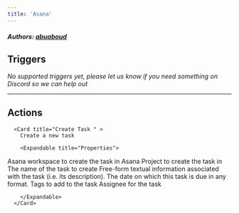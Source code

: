```yaml
---
title: 'Asana'
---
```


##### Authors: [abuaboud](https://github.com/abuaboud)


## Triggers

*No supported triggers yet, please let us know if you need something on Discord so we can help out* 


---

## Actions


      <Card title="Create Task " >
        Create a new task

        <Expandable title="Properties">
          
<ResponseField name="Authentication" required type="Oauth2">

</ResponseField>
            
<ResponseField name="Workspace" required type="Dropdown">
Asana workspace to create the task in
</ResponseField>
            
<ResponseField name="Project" required type="Dropdown">
Asana Project to create the task in
</ResponseField>
            
<ResponseField name="Task Name" required type="Short_text">
The name of the task to create
</ResponseField>
            
<ResponseField name="Task Description" required type="Long_text">
Free-form textual information associated with the task (i.e. its description).
</ResponseField>
            
<ResponseField name="Due Date"  type="Short_text">
The date on which this task is due in any format.
</ResponseField>
            
<ResponseField name="Tags"  type="Multi_select_dropdown">
Tags to add to the task
</ResponseField>
            
<ResponseField name="Assignee"  type="Dropdown">
Assignee for the task
</ResponseField>
              
        </Expandable>
      </Card>
  
